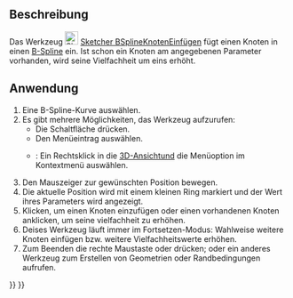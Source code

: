 <languages/>

{{Docnav/de
|[[Sketcher_BSplineDecreaseKnotMultiplicity/de|BSplineKnotenVielfachheitVerringern]]
|[[Sketcher_JoinCurves|KurvenVerbinden]]
|[[Sketcher_Workbench/de|Sketcher]]
|IconL=Sketcher_BSplineDecreaseKnotMultiplicity.svg
|IconR=Sketcher_JoinCurves.svg‎
|IconC=Workbench_Sketcher.svg
}}

{{GuiCommand/de
|Name=Sketcher BSplineInsertKnot
|Name/de=Sketcher BSplineKnotenEinfügen
|MenuLocation=Skizze → B-Spline-Werkzeuge → Knoten ienfügen
|Workbenches=[[Sketcher_Workbench/de|Sketcher]]
|Version=0.20
|SeeAlso=[[Sketcher_BSplineIncreaseKnotMultiplicity/de|BSplineKnotenVielfachheitErhöhen]], [[Sketcher_BSplineDecreaseKnotMultiplicity/de|BSplineKnotenVielfachheitVerringern]]
}}

<span id="Description"></span>
==Beschreibung== 

Das Werkzeug [[Image:Sketcher_BSplineInsertKnot.svg|24px]] [[Sketcher_BSplineInsertKnot/de|Sketcher BSplineKnotenEinfügen]] fügt einen Knoten in einen [[B-Splines/de|B-Spline]] ein. Ist schon ein Knoten am angegebenen Parameter vorhanden, wird seine Vielfachheit um eins erhöht.

<span id="Usage"></span>
==Anwendung== 

# Eine B-Spline-Kurve auswählen.
# Es gibt mehrere Möglichkeiten, das Werkzeug aufzurufen: 
#* Die Schaltfläche {{Button|[[File:Sketcher_BSplineInsertKnot.svg|16px]] [[Sketcher_BSplineInsertKnot/de|Knoten einfügen]]}} drücken.
#* Den Menüeintrag {{MenuCommand|Skizze → B-spline-Werkzeuge → [[File:Sketcher_BSplineInsertKnot.svg|16px]] Knoten einfügen}} auswählen.
#* {{Version/de|1.0}}: Ein Rechtsklick in die [[3D_view/de|3D-Ansicht]]und die Menüoption {{MenuCommand|[[Image:Sketcher_BSplineInsertKnot.svg|16px]] Knoten einfügen}} im Kontextmenü auswählen.
# Den Mauszeiger zur gewünschten Position bewegen.
# Die aktuelle Position wird mit einem kleinen Ring markiert und der Wert ihres Parameters wird angezeigt.
# Klicken, um einen Knoten einzufügen oder einen vorhandenen Knoten anklicken, um seine vielfachheit zu erhöhen.
# Deises Werkzeug läuft immer im Fortsetzen-Modus: Wahlweise weitere Knoten einfügen bzw. weitere Vielfachheitswerte erhöhen.
# Zum Beenden die rechte Maustaste oder {{KEY|Esc}} drücken; oder ein anderes Werkzeug zum Erstellen von Geometrien oder Randbedingungen aufrufen.


{{Docnav/de
|[[Sketcher_BSplineDecreaseKnotMultiplicity/de|BSplineKnotenVielfachheitVerringern]]
|[[Sketcher_JoinCurves|KurvenVerbinden]]
|[[Sketcher_Workbench/de|Sketcher]]
|IconL=Sketcher_BSplineDecreaseKnotMultiplicity.svg
|IconR=Sketcher_JoinCurves.svg‎
|IconC=Workbench_Sketcher.svg
}}

{{Sketcher_Tools_navi{{#translation:}}}}
{{Userdocnavi{{#translation:}}}}